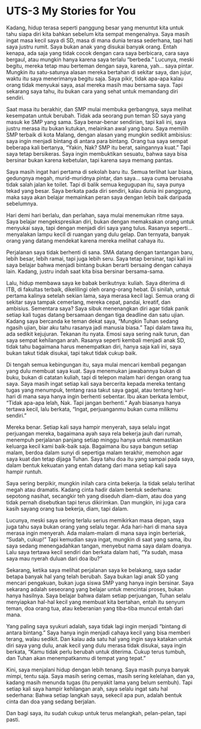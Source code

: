 # UTS-3 My Stories for You

Kadang, hidup terasa seperti panggung besar yang menuntut kita untuk tahu siapa diri kita bahkan sebelum kita sempat mengenalnya.
Saya masih ingat masa kecil saya di SD, masa di mana dunia terasa sederhana, tapi hati saya justru rumit. Saya bukan anak yang disukai banyak orang. Entah kenapa, ada saja yang tidak cocok dengan cara saya berbicara, cara saya bergaul, atau mungkin hanya karena saya terlalu “berbeda.”
Lucunya, meski begitu, mereka tetap mau berteman dengan saya, karena, yah… saya pintar. Mungkin itu satu-satunya alasan mereka bertahan di sekitar saya, dan jujur, waktu itu saya menerimanya begitu saja. Saya pikir, tidak apa-apa kalau orang tidak menyukai saya, asal mereka masih mau bersama saya. Tapi sekarang saya tahu, itu bukan cara yang sehat untuk memandang diri sendiri.

Saat masa itu berakhir, dan SMP mulai membuka gerbangnya, saya melihat kesempatan untuk berubah. Tidak ada seorang pun teman SD saya yang masuk ke SMP yang sama. Saya benar-benar sendirian, tapi kali ini, saya justru merasa itu bukan kutukan, melainkan awal yang baru. Saya memilih SMP terbaik di kota Malang, dengan alasan yang mungkin sedikit ambisius: saya ingin menjadi bintang di antara para bintang. Orang tua saya sempat beberapa kali bertanya, “Yakin, Nak? SMP itu berat, saingannya kuat.” Tapi saya tetap bersikeras.
Saya ingin membuktikan sesuatu, bahwa saya bisa bersinar bukan karena kebetulan, tapi karena saya memang pantas.

Saya masih ingat hari pertama di sekolah baru itu. Semua terlihat luar biasa, gedungnya megah, murid-muridnya pintar, dan saya… saya cuma berusaha tidak salah jalan ke toilet. Tapi di balik semua kegugupan itu, saya punya tekad yang besar. Saya berkata pada diri sendiri, kalau dunia ini panggung, maka saya akan belajar memainkan peran saya dengan lebih baik daripada sebelumnya.

Hari demi hari berlalu, dan perlahan, saya mulai menemukan ritme saya. Saya belajar mengekspresikan diri, bukan dengan memaksakan orang untuk menyukai saya, tapi dengan menjadi diri saya yang tulus.
Rasanya seperti… menyalakan lampu kecil di ruangan yang dulu gelap. Dan ternyata, banyak orang yang datang mendekat karena mereka melihat cahaya itu.

Perjalanan saya tidak berhenti di sana. SMA datang dengan tantangan baru, lebih besar, lebih ramai, tapi juga lebih seru. Saya tetap bersinar, tapi kali ini saya belajar bahwa menjadi bintang bukan berarti bersaing dengan cahaya lain. Kadang, justru indah saat kita bisa bersinar bersama-sama.

Lalu, hidup membawa saya ke babak berikutnya: kuliah.
Saya diterima di ITB, di fakultas terbaik, dikelilingi oleh orang-orang hebat. Di sinilah, untuk pertama kalinya setelah sekian lama, saya merasa kecil lagi. Semua orang di sekitar saya tampak cemerlang, mereka cepat, pandai, kreatif, dan ambisius. Sementara saya? Saya sibuk menenangkan diri agar tidak panik setiap kali tugas datang bersamaan dengan tiga deadline dan satu ujian.
Kadang saya bercanda ke teman dekat saya, “Mungkin Tuhan sedang ngasih ujian, biar aku tahu rasanya jadi manusia biasa.” Tapi dalam tawa itu, ada sedikit kejujuran. Tekanan itu nyata. Emosi saya sering naik turun, dan saya sempat kehilangan arah. Rasanya seperti kembali menjadi anak SD, tidak tahu bagaimana harus menempatkan diri, hanya saja kali ini, saya bukan takut tidak disukai, tapi takut tidak cukup baik.

Di tengah semua kebingungan itu, saya mulai mencari kembali pegangan yang dulu membuat saya kuat. Saya menemukan jawabannya bukan di buku, bukan di catatan kuliah, tapi di telepon malam hari dengan orang tua saya.
Saya masih ingat setiap kali saya bercerita kepada mereka tentang tugas yang menumpuk, tentang rasa takut saya gagal, atau tentang hari-hari di mana saya hanya ingin berhenti sebentar.
Ibu akan berkata lembut, “Tidak apa-apa lelah, Nak. Tapi jangan berhenti.”
Ayah biasanya hanya tertawa kecil, lalu berkata, “Ingat, perjuanganmu bukan cuma milikmu sendiri.”

Mereka benar.
Setiap kali saya hampir menyerah, saya selalu ingat perjuangan mereka, bagaimana ayah saya rela bekerja jauh dari rumah, menempuh perjalanan panjang setiap minggu hanya untuk memastikan keluarga kecil kami baik-baik saja. Bagaimana ibu saya bangun setiap malam, berdoa dalam sunyi di sepertiga malam terakhir, memohon agar saya kuat dan tetap dijaga Tuhan.
Saya tahu doa itu yang sampai pada saya, dalam bentuk kekuatan yang entah datang dari mana setiap kali saya hampir runtuh.

Saya sering berpikir, mungkin inilah cara cinta bekerja. Ia tidak selalu terlihat megah atau dramatis. Kadang cinta hadir dalam bentuk sederhana: sepotong nasihat, secangkir teh yang diseduh diam-diam, atau doa yang tidak pernah disebutkan tapi terus dikirimkan.
Dan mungkin, ini juga cara kasih sayang orang tua bekerja, diam, tapi dalam.

Lucunya, meski saya sering terlalu serius memikirkan masa depan, saya juga tahu saya bukan orang yang selalu tegar. Ada hari-hari di mana saya merasa ingin menyerah. Ada malam-malam di mana saya ingin berteriak, “Sudah, cukup!” Tapi kemudian saya ingat, mungkin di saat yang sama, ibu saya sedang menengadahkan tangan, menyebut nama saya dalam doanya.
Lalu saya tertawa kecil sendiri dan berkata dalam hati, “Ya sudah, masa saya mau nyerah duluan dari doa ibu?”

Sekarang, ketika saya melihat perjalanan saya ke belakang, saya sadar betapa banyak hal yang telah berubah. Saya bukan lagi anak SD yang mencari pengakuan, bukan juga siswa SMP yang hanya ingin bersinar. Saya sekarang adalah seseorang yang belajar untuk mencintai proses, bukan hanya hasilnya. Saya belajar bahwa dalam setiap perjuangan, Tuhan selalu menyiapkan hal-hal kecil yang membuat kita bertahan, entah itu senyum teman, doa orang tua, atau keberanian yang tiba-tiba muncul entah dari mana.

Yang paling saya syukuri adalah, saya tidak lagi ingin menjadi “bintang di antara bintang.” Saya hanya ingin menjadi cahaya kecil yang bisa memberi terang, walau sedikit.
Dan kalau ada satu hal yang ingin saya katakan untuk diri saya yang dulu, anak kecil yang dulu merasa tidak disukai, saya ingin berkata, “Kamu tidak perlu berubah untuk diterima. Cukup terus tumbuh, dan Tuhan akan menempatkanmu di tempat yang tepat.”

Kini, saya menjalani hidup dengan lebih tenang. Saya masih punya banyak mimpi, tentu saja. Saya masih sering cemas, masih sering kelelahan, dan ya, kadang masih menunda tugas (itu penyakit lama yang belum sembuh). Tapi setiap kali saya hampir kehilangan arah, saya selalu ingat satu hal sederhana:
Bahwa setiap langkah saya, sekecil apa pun, adalah bentuk cinta dan doa yang sedang berjalan.

Dan bagi saya, itu sudah cukup untuk terus melangkah, pelan-pelan, tapi pasti.
